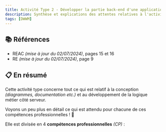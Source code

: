 ```yaml
---
title: Activité Type 2 - Développer la partie back-end d'une application web ou web mobile sécurisée
description: Synthèse et explications des attentes relatives à l'activité type 2 du titre professionnel Développeur Web et Web Mobile (DWWM-01280m04).
tags: [DWWM]
---
```



## 📚 Références

- REAC _(mise à jour du 02/07/2024)_, pages 15 et 16
- RE _(mise à jour du 02/07/2024)_, page 9

## 📋 En résumé

Cette activité type concerne tout ce qui est relatif à la conception _(diagrammes, documentation etc.)_ et au développement de la logique métier côté serveur.

Voyons un peu plus en détail ce qui est attendu pour chacune de ces compétences professionnelles ! 🚀

Elle est divisée en 4 **compétences professionnelles** _(CP)_ :

<QuickLinks>
  <QuickLinks.QuickLink
    title="CP 5"
    href="at2/cp5"
    description="Mettre en place une base de données relationnelle"
    icon="presets"
  />
  <QuickLinks.QuickLink
    title="CP 6"
    href="at2/cp6"
    description="Développer des composants d'accès aux données SQL et NoSQL"
    icon="presets"
  />
  <QuickLinks.QuickLink
    title="CP 7"
    href="at2/cp7"
    description="Développer des composants métier coté serveur"
    icon="presets"
  />
  <QuickLinks.QuickLink
    title="CP 8"
    href="at2/cp8"
    description="Documenter le déploiement d'une application dynamique web ou web mobile"
    icon="presets"
  />
</QuickLinks>